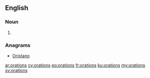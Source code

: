 ==English==

===Noun===
{{head|en|noun plural form}}

# {{plural of|oration|lang=en}}

===Anagrams===
* [[Oristano#English|Oristano]]

[[ar:orations]]
[[cy:orations]]
[[eo:orations]]
[[fr:orations]]
[[ku:orations]]
[[my:orations]]
[[sv:orations]]